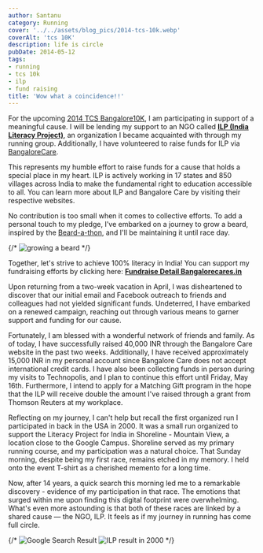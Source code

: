 ```yaml
---
author: Santanu
category: Running
cover: '../../assets/blog_pics/2014-tcs-10k.webp'
coverAlt: 'tcs 10K'
description: life is circle
pubDate: 2014-05-12
tags:
- running
- tcs 10k
- ilp
- fund raising
title: 'Wow what a coincidence!!'
---
```





For the upcoming [2014 TCS Bangalore10K](http://tcsworld10k.procamrunning.in/), I am participating in support of a meaningful cause. I will be lending my support to an NGO called **[ILP (India Literacy Project)](http://www.ilpnet.org/)**, an organization I became acquainted with through my running group. Additionally, I have volunteered to raise funds for ILP via [BangaloreCare](http://www.bangalorecares.in/events/tcs-world-10k-bangalore-2014/).

This represents my humble effort to raise funds for a cause that holds a special place in my heart. ILP is actively working in 17 states and 850 villages across India to make the fundamental right to education accessible to all. You can learn more about ILP and Bangalore Care by visiting their respective websites.

No contribution is too small when it comes to collective efforts. To add a personal touch to my pledge, I've embarked on a journey to grow a beard, inspired by the [Beard-a-thon](https://www.beardathon.com/), and I'll be maintaining it until race day.

{/* <Image src={pic1} alt="growing a beard"/> */}

Together, let's strive to achieve 100% literacy in India! You can support my fundraising efforts by clicking here: [**Fundraise Detail Bangalorecares.in**](http://www.bangalorecares.in/ngofundraise-detail/?fund=481&evt_id=6)

Upon returning from a two-week vacation in April, I was disheartened to discover that our initial email and Facebook outreach to friends and colleagues had not yielded significant funds. Undeterred, I have embarked on a renewed campaign, reaching out through various means to garner support and funding for our cause.

Fortunately, I am blessed with a wonderful network of friends and family. As of today, I have successfully raised 40,000 INR through the Bangalore Care website in the past two weeks. Additionally, I have received approximately 15,000 INR in my personal account since Bangalore Care does not accept international credit cards. I have also been collecting funds in person during my visits to Technopolis, and I plan to continue this effort until Friday, May 16th. Furthermore, I intend to apply for a Matching Gift program in the hope that the ILP will receive double the amount I've raised through a grant from Thomson Reuters at my workplace.

Reflecting on my journey, I can't help but recall the first organized run I participated in back in the USA in 2000. It was a small run organized to support the Literacy Project for India in Shoreline - Mountain View, a location close to the Google Campus. Shoreline served as my primary running course, and my participation was a natural choice. That Sunday morning, despite being my first race, remains etched in my memory. I held onto the event T-shirt as a cherished memento for a long time.

Now, after 14 years, a quick search this morning led me to a remarkable discovery - evidence of my participation in that race. The emotions that surged within me upon finding this digital footprint were overwhelming. What's even more astounding is that both of these races are linked by a shared cause — the NGO, ILP. It feels as if my journey in running has come full circle.

{/* <Image src={pic2} alt="Google Search Result"/>
<Image src={pic3} alt="ILP result in 2000"/> */}